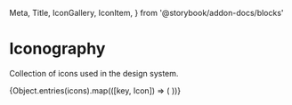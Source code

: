   Meta,
  Title,
  IconGallery,
  IconItem,
} from '@storybook/addon-docs/blocks'

<Meta title="Design System/Iconography" />

# Iconography

Collection of icons used in the design system.

<ThemeProvider theme="light">
  <IconGallery>
    {Object.entries(icons).map(([key, Icon]) => (
      <IconItem name={key} key={key}>
        <Icon />
      </IconItem>
    ))}
  </IconGallery>
</ThemeProvider>

